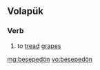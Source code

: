 ==Volapük==

===Verb===
{{head|vo|verb}}

# to [[tread]] [[grapes]]

[[mg:besepedön]]
[[vo:besepedön]]